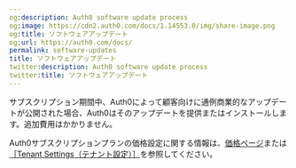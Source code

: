 ```yaml
---
og:description: Auth0 software update process
og:image: https://cdn2.auth0.com/docs/1.14553.0/img/share-image.png
og:title: ソフトウェアアップデート
og:url: https://auth0.com/docs/
permalink: software-updates
title: ソフトウェアアップデート
twitter:description: Auth0 software update process
twitter:title: ソフトウェアアップデート
---
```


サブスクリプション期間中、Auth0によって顧客向けに通例商業的なアップデートが公開された場合、Auth0はそのアップデートを提供またはインストールします。追加費用はかかりません。

Auth0サブスクリプションプランの価格設定に関する情報は、[価格ページ](https://auth0.com/pricing)または[［Tenant Settings（テナント設定）］](%24%7Bmanage_url%7D/#/tenant/billing/subscription)を参照してください。